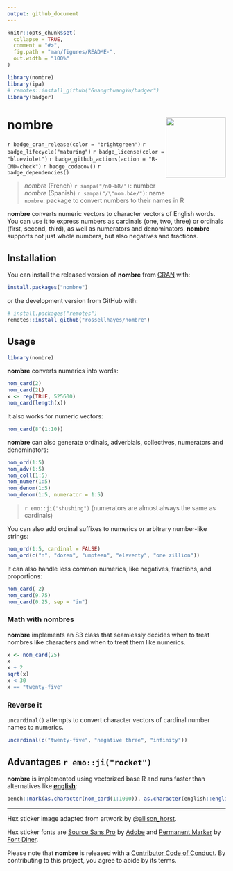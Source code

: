 ```yaml
---
output: github_document
---
```


<!-- README.md is generated from README.Rmd. Please edit that file -->

```r
knitr::opts_chunk$set(
  collapse = TRUE,
  comment = "#>",
  fig.path = "man/figures/README-",
  out.width = "100%"
)

library(nombre)
library(ipa)
# remotes::install_github("GuangchuangYu/badger")
library(badger)
```

# nombre <img src="man/figures/logo.png?raw=TRUE" align="right" height="138" />

<!-- badges: start -->
`r badge_cran_release(color = "brightgreen")`
`r badge_lifecycle("maturing")`
`r badge_license(color = "blueviolet")`
`r badge_github_actions(action = "R-CMD-check")`
`r badge_codecov()`
`r badge_dependencies()`
<!-- badges: end -->

> *nombre* (French) `r sampa("/nO~bR/")`: number  
> *nombre* (Spanish) `r sampa("/\"nom.b4e/")`: name  
> `nombre`: package to convert numbers to their names in R

**nombre** converts numeric vectors to character vectors of English words.
You can use it to express numbers as cardinals (one, two, three) or ordinals (first, second, third), as well as numerators and denominators. **nombre** supports not just whole numbers, but also negatives and fractions.

## Installation

You can install the released version of **nombre** from [CRAN](https://CRAN.R-project.org) with:

``` r
install.packages("nombre")
```

or the development version from GitHub with:

``` r
# install.packages("remotes")
remotes::install_github("rossellhayes/nombre")
```

## Usage

```r
library(nombre)
```

**nombre** converts numerics into words:

```r
nom_card(2)
nom_card(2L)
x <- rep(TRUE, 525600)
nom_card(length(x))
```

It also works for numeric vectors:

```r
nom_card(8^(1:10))
```

**nombre** can also generate ordinals, adverbials, collectives, numerators and denominators:

```r
nom_ord(1:5)
nom_adv(1:5)
nom_coll(1:5)
nom_numer(1:5)
nom_denom(1:5)
nom_denom(1:5, numerator = 1:5)
```

> `r emo::ji("shushing")` (numerators are almost always the same as cardinals)

You can also add ordinal suffixes to numerics or arbitrary number-like strings:

```r
nom_ord(1:5, cardinal = FALSE)
nom_ord(c("n", "dozen", "umpteen", "eleventy", "one zillion"))
```

It can also handle less common numerics, like negatives, fractions, and proportions:

```r
nom_card(-2)
nom_card(9.75)
nom_card(0.25, sep = "in")
```

### Math with nombres

**nombre** implements an S3 class that seamlessly decides when to treat nombres like characters and when to treat them like numerics.

```r
x <- nom_card(25)
x
x + 2
sqrt(x)
x < 30
x == "twenty-five"
```

### Reverse it

`uncardinal()` attempts to convert character vectors of cardinal number names to numerics.

```r
uncardinal(c("twenty-five", "negative three", "infinity"))
```

## Advantages `r emo::ji("rocket")`

**nombre** is implemented using vectorized base R and runs faster than alternatives like [**english**](https://CRAN.R-project.org/package=english):

```r
bench::mark(as.character(nom_card(1:1000)), as.character(english::english(1:1000)))
```

---

Hex sticker image adapted from artwork by
@[allison_horst](https://github.com/allisonhorst/stats-illustrations).

Hex sticker fonts are 
[Source Sans Pro](https://github.com/adobe-fonts/source-sans-pro) by
[Adobe](https://www.adobe.com) and
[Permanent Marker](https://www.fontsquirrel.com/fonts/permanent-marker)
by [Font Diner](https://www.fontdiner.com/).

Please note that **nombre** is released with a [Contributor Code of Conduct](https://contributor-covenant.org/version/2/0/CODE_OF_CONDUCT.html).
By contributing to this project, you agree to abide by its terms.
